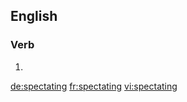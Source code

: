 
==English==

===Verb===
{{head|en}}

# {{present participle of|spectate}}

[[de:spectating]]
[[fr:spectating]]
[[vi:spectating]]